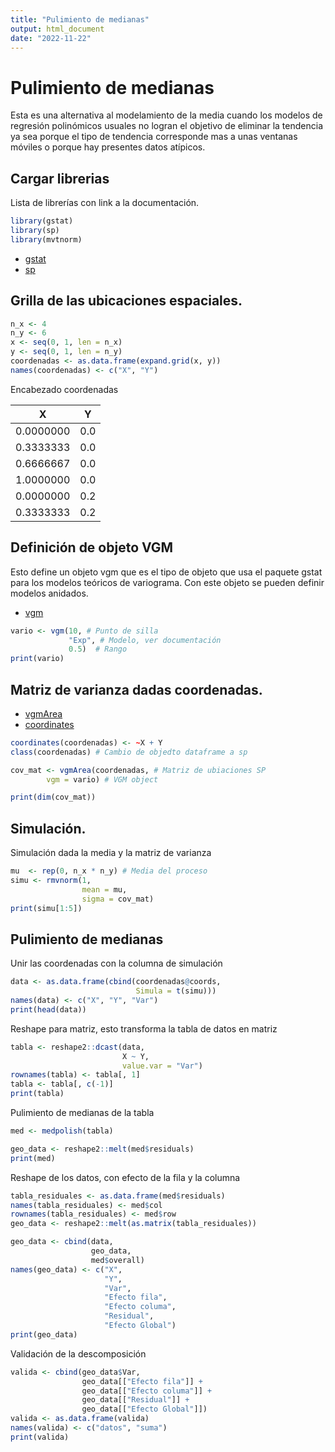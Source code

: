 ```yaml
---
title: "Pulimiento de medianas"
output: html_document
date: "2022-11-22"
---
```


# Pulimiento de medianas

Esta es una alternativa al modelamiento de la media cuando los modelos de regresión polinómicos usuales no logran el objetivo de eliminar la tendencia ya sea porque el tipo de tendencia corresponde mas a unas ventanas móviles o porque hay presentes datos atípicos.

## Cargar librerias

Lista de librerías con link a la documentación.

```r
library(gstat)
library(sp)
library(mvtnorm)
```

- [gstat](https://cran.r-project.org/web/packages/gstat/gstat.pdf)
- [sp](https://cran.r-project.org/web/packages/sp/sp.pdf)

## Grilla de las ubicaciones espaciales.

```r
n_x <- 4
n_y <- 6
x <- seq(0, 1, len = n_x)
y <- seq(0, 1, len = n_y)
coordenadas <- as.data.frame(expand.grid(x, y))
names(coordenadas) <- c("X", "Y")
```

Encabezado coordenadas

| X |	Y |
| --- | --- |
| 0.0000000 |	0.0 |
| 0.3333333 |	0.0 |
| 0.6666667 |	0.0 |
| 1.0000000 |	0.0 |
| 0.0000000	| 0.2 |
| 0.3333333	| 0.2 |

## Definición de objeto VGM

Esto define un objeto vgm que es el tipo de objeto que usa el paquete gstat para los modelos teóricos de variograma. Con este objeto se pueden definir modelos anidados.

- [vgm](https://cran.r-project.org/web/packages/gstat/gstat.pdf#page=73)

```r
vario <- vgm(10, # Punto de silla
             "Exp", # Modelo, ver documentación
             0.5)  # Rango
print(vario)
```

## Matriz de varianza dadas coordenadas.
- [vgmArea](https://cran.r-project.org/web/packages/gstat/gstat.pdf#page=78)
- [coordinates](https://cran.r-project.org/web/packages/sp/sp.pdf#page=16)

```r
coordinates(coordenadas) <- ~X + Y
class(coordenadas) # Cambio de objedto dataframe a sp
```

```r
cov_mat <- vgmArea(coordenadas, # Matriz de ubiaciones SP
        vgm = vario) # VGM object

print(dim(cov_mat))
```

## Simulación.

Simulación dada la media y la matriz de varianza

```r
mu  <- rep(0, n_x * n_y) # Media del proceso
simu <- rmvnorm(1,
                mean = mu,
                sigma = cov_mat)
print(simu[1:5])
```

## Pulimiento de medianas

Unir las coordenadas con la columna de simulación

```r
data <- as.data.frame(cbind(coordenadas@coords,
                            Simula = t(simu)))
names(data) <- c("X", "Y", "Var")
print(head(data))
```

Reshape para matriz, esto transforma la tabla de datos en matriz

```r
tabla <- reshape2::dcast(data,
                         X ~ Y,
                         value.var = "Var")
rownames(tabla) <- tabla[, 1]
tabla <- tabla[, c(-1)]
print(tabla)
```

Pulimiento de medianas de la tabla

```r
med <- medpolish(tabla)
```

```r
geo_data <- reshape2::melt(med$residuals)
print(med)
```

Reshape de los datos, con efecto de la fila y la columna

```r
tabla_residuales <- as.data.frame(med$residuals)
names(tabla_residuales) <- med$col
rownames(tabla_residuales) <- med$row
geo_data <- reshape2::melt(as.matrix(tabla_residuales))

geo_data <- cbind(data,
                  geo_data,
                  med$overall)
names(geo_data) <- c("X",
                     "Y",
                     "Var",
                     "Efecto fila",
                     "Efecto columa",
                     "Residual",
                     "Efecto Global")
print(geo_data)
```

Validación de la descomposición

```r
valida <- cbind(geo_data$Var,
                geo_data[["Efecto fila"]] +
                geo_data[["Efecto columa"]] +
                geo_data[["Residual"]] +
                geo_data[["Efecto Global"]])
valida <- as.data.frame(valida)
names(valida) <- c("datos", "suma")
print(valida)
```



















